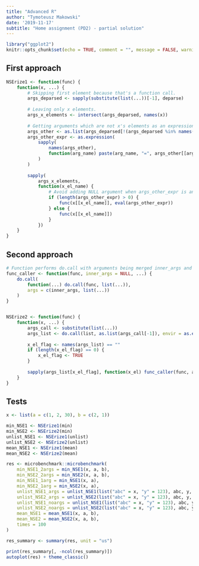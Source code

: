 ```yaml
---
title: "Advanced R"
author: "Tymoteusz Makowski"
date: '2019-11-17'
subtitle: "Home assignment (PD2) - partial solution"
---
```



```r
library("ggplot2")
knitr::opts_chunk$set(echo = TRUE, comment = "", message = FALSE, warning = FALSE)
```


## First approach
```r
NSErize1 <- function(func) {
    function(x, ...) {
        # Skipping first element because that's a function call.
        args_deparsed <- sapply(substitute(list(...))[-1], deparse)
        
        # Leaving only x elements.
        args_x_elements <- intersect(args_deparsed, names(x))
        
        # Getting arguments which are not x's elements as an expression.
        args_other <- as.list(args_deparsed[!(args_deparsed %in% names(x))])
        args_other_expr <- as.expression(
            sapply(
                names(args_other),
                function(arg_name) paste(arg_name, "=", args_other[[arg_name]])
            )
        )
        
        sapply(
            args_x_elements,
            function(x_el_name) {
                # Avoid adding NULL argument when args_other_expr is an empty expression.
                if (length(args_other_expr) > 0) {
                    func(x[[x_el_name]], eval(args_other_expr))
                } else {
                    func(x[[x_el_name]])
                }
            })
    }
}
```


## Second approach
```r
# Function performs do.call with arguments being merged inner_args and ellipsis values.
func_caller <- function(func, inner_args = NULL, ...) {
    do.call(
        function(...) do.call(func, list(...)),
        args = c(inner_args, list(...))
    )
}


NSErize2 <- function(func) {
    function(x, ...) {
        args_call <- substitute(list(...))
        args_list <- do.call(list, as.list(args_call[-1]), envir = as.environment(x))
        
        x_el_flag <- names(args_list) == ""
        if (length(x_el_flag) == 0) {
            x_el_flag <- TRUE
        }
        
        sapply(args_list[x_el_flag], function(x_el) func_caller(func, args_list[!x_el_flag], x_el))
    }
}
```


## Tests
```r
x <- list(a = c(1, 2, 30), b = c(2, 1))

min_NSE1 <- NSErize1(min)
min_NSE2 <- NSErize2(min)
unlist_NSE1 <- NSErize1(unlist)
unlist_NSE2 <- NSErize2(unlist)
mean_NSE1 <- NSErize1(mean)
mean_NSE2 <- NSErize2(mean)

res <- microbenchmark::microbenchmark(
    min_NSE1_2args = min_NSE1(x, a, b),
    min_NSE2_2args = min_NSE2(x, a, b),
    min_NSE1_1arg = min_NSE1(x, a),
    min_NSE2_1arg = min_NSE2(x, a),
    unlist_NSE1_args = unlist_NSE1(list("abc" = x, "y" = 123), abc, y, use.names = FALSE),
    unlist_NSE2_args = unlist_NSE2(list("abc" = x, "y" = 123), abc, y, use.names = FALSE),
    unlist_NSE1_noargs = unlist_NSE1(list("abc" = x, "y" = 123), abc, y),
    unlist_NSE2_noargs = unlist_NSE2(list("abc" = x, "y" = 123), abc, y),
    mean_NSE1 = mean_NSE1(x, a, b),
    mean_NSE2 = mean_NSE2(x, a, b),
    times = 100
)

res_summary <- summary(res, unit = "us")

print(res_summary[, -ncol(res_summary)])
autoplot(res) + theme_classic()
```
